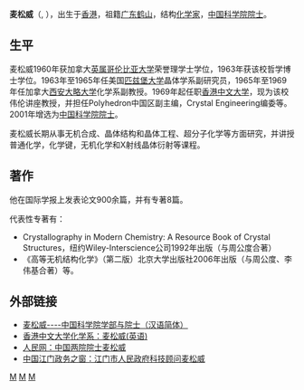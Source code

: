 {{blpunsourced|time=2014-06-29T10:42:28+00:00}}
'''麦松威'''（{{lang-en|'''Thomas Chung Wai Mak'''}}, {{bd|1936年|10月||catIdx=M}}），出生于[[香港|香港]]，祖籍[[广东|广东]][[鹤山|鹤山]]，结构[[化学家|化学家]]，[[中国科学院院士|中国科学院院士]]。

== 生平 ==
麦松威1960年获加拿大[[英属哥伦比亚大学|英属哥伦比亚大学]]荣誉理学士学位，1963年获该校哲学博士学位。1963年至1965年任美国[[匹兹堡大学|匹兹堡大学]]晶体学系副研究员，1965年至1969年任加拿大[[西安大略大学|西安大略大学]]化学系副教授。1969年起任职[[香港中文大学|香港中文大学]]，现为该校伟伦讲座教授，并担任Polyhedron中国区副主编，Crystal Engineering编委等。2001年增选为[[中国科学院院士|中国科学院院士]]。

麦松威长期从事无机合成、晶体结构和晶体工程、超分子化学等方面研究，并讲授普通化学，化学键，无机化学和X射线晶体衍射等课程。

== 著作 ==
他在国际学报上发表论文900余篇，并有专著8篇。

代表性专著有：
* Crystallography in Modern Chemistry: A Resource Book of Crystal Structures，纽约Wiley-Interscience公司1992年出版（与周公度合著）
* 《高等无机结构化学》（第二版）北京大学出版社2006年出版（与周公度、李伟基合著）等。

==外部链接==
*[http://www.casad.cas.cn/aca/373/hxb-200906-t20090624_1802191.html 麦松威----中国科学院学部与院士（汉语简体）]
*[http://www.cuhk.edu.hk/chem/en/people/honorary/mcw/index.html 香港中文大学化学系：麦松威(英语) ]
*[http://www.people.com.cn/GB/keji/25509/29829/2101771.html 人民网：中国两院院士麦松威]
*[http://www.jiangmen.gov.cn/wsjm/zfgw/jmsrmzfkjgw/t20051028_4745.htm 中国江门政务之窗：江门市人民政府科技顾问麦松威]{{dead link|date=2018年5月 |bot=InternetArchiveBot |fix-attempted=yes }}

{{中国科学院化学部院士}}

{{Authority control}}
[[Category:中国化学家|M]]
[[Category:中国科学院化学部院士|M]]
[[Category:不列顛哥倫比亞大學校友|M]]